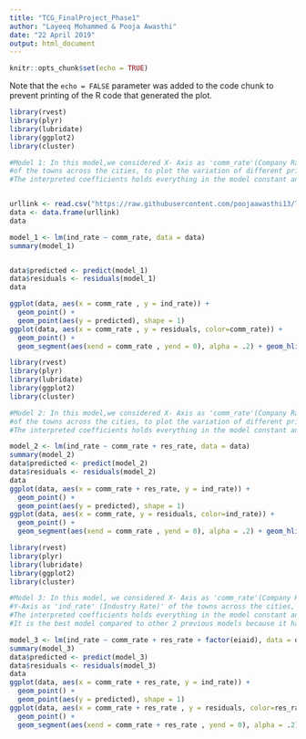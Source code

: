 ---
title: "TCG_FinalProject_Phase1"
author: "Layeeq Mohammed & Pooja Awasthi"
date: "22 April 2019"
output: html_document
---

```{r setup, include=FALSE}
knitr::opts_chunk$set(echo = TRUE)
```

Note that the `echo = FALSE` parameter was added to the code chunk to prevent printing of the R code that generated the plot.

```{r}
library(rvest)
library(plyr)
library(lubridate)
library(ggplot2)
library(cluster)

#Model 1: In this model,we considered X- Axis as 'comm_rate'(Company Rate), Y-Axis as 'ind_rate'(Industry Rate) 
#of the towns across the cities, to plot the variation of different prices of comm_rate and ind_rate. 
#The interpreted coefficients holds everything in the model constant and the mean gets decreasing, i.e Adjusted R-squared:  0.05222 


urllink <- read.csv("https://raw.githubusercontent.com/poojaawasthi13/TCG_FinalProject/master/noniouzipcodes2015.csv",header=TRUE, sep=",")
data <- data.frame(urllink)
data

model_1 <- lm(ind_rate ~ comm_rate, data = data)
summary(model_1)


data$predicted <- predict(model_1)   
data$residuals <- residuals(model_1) 
data

ggplot(data, aes(x = comm_rate , y = ind_rate)) +
  geom_point() +
  geom_point(aes(y = predicted), shape = 1)
ggplot(data, aes(x = comm_rate , y = residuals, color=comm_rate)) +
  geom_point() +
  geom_segment(aes(xend = comm_rate , yend = 0), alpha = .2) + geom_hline(yintercept = 0)

```

```{r}
library(rvest)
library(plyr)
library(lubridate)
library(ggplot2)
library(cluster)

#Model 2: In this model,we considered X- Axis as 'comm_rate'(Company Rate) + 'res_rate'(Residential Rate), Y-Axis as 'ind_rate'(Industry Rate) 
#of the towns across the cities, to plot the variation of different prices of comm_rate, res_rate and ind_rate .
#The interpreted coefficients holds everything in the model constant and the mean gets decreasing, i.e Adjusted R-squared:  0.05582

model_2 <- lm(ind_rate ~ comm_rate + res_rate, data = data)
summary(model_2)
data$predicted <- predict(model_2)   
data$residuals <- residuals(model_2) 
data
ggplot(data, aes(x = comm_rate + res_rate, y = ind_rate)) +
  geom_point() +
  geom_point(aes(y = predicted), shape = 1)
ggplot(data, aes(x = comm_rate, y = residuals, color=ind_rate)) +
  geom_point() +
  geom_segment(aes(xend = comm_rate , yend = 0), alpha = .2) + geom_hline(yintercept = 0)
```

```{r}
library(rvest)
library(plyr)
library(lubridate)
library(ggplot2)
library(cluster)

#Model 3: In this model, we considered X- Axis as 'comm_rate'(Company Rate) + 'res_rate'(Residential Rate), 
#Y-Axis as 'ind_rate' (Industry Rate)' of the towns across the cities, to plot the variation of different prices of comm_rate, res_rate and ind_rate . 
#The interpreted coefficients holds everything in the model constant and the mean gets increasing and 
#It is the best model compared to other 2 previous models because it has higher value of Adjusted R-squared: 0.9327 

model_3 <- lm(ind_rate ~ comm_rate + res_rate + factor(eiaid), data = data)
summary(model_3)
data$predicted <- predict(model_3)   
data$residuals <- residuals(model_3) 
data
ggplot(data, aes(x = comm_rate + res_rate, y = ind_rate)) +
  geom_point() +
  geom_point(aes(y = predicted), shape = 1)
ggplot(data, aes(x = comm_rate + res_rate , y = residuals, color=res_rate))  +
  geom_point() +
  geom_segment(aes(xend = comm_rate + res_rate , yend = 0), alpha = .2) + geom_hline(yintercept = 0)

```


